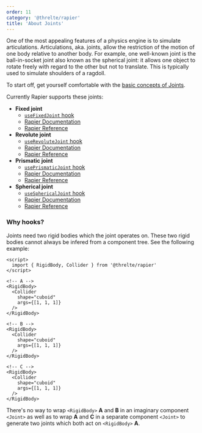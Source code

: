 ```yaml
---
order: 11
category: '@threlte/rapier'
title: 'About Joints'
---
```


One of the most appealing features of a physics engine is to simulate articulations. Articulations, aka. joints, allow the restriction of the motion of one body relative to another body. For example, one well-known joint is the ball-in-socket joint also known as the spherical joint: it allows one object to rotate freely with regard to the other but not to translate. This is typically used to simulate shoulders of a ragdoll.

To start off, get yourself comfortable with the [basic concepts of Joints](https://rapier.rs/docs/user_guides/javascript/joints#basic-concepts).

Currently Rapier supports these joints:

- **Fixed joint**
  - [`useFixedJoint` hook](/docs/reference/rapier/use-fixed-joint)
  - [Rapier Documentation](https://rapier.rs/docs/user_guides/javascript/joints#fixed-joint)
  - [Rapier Reference](https://rapier.rs/javascript3d/classes/FixedImpulseJoint.html)
- **Revolute joint**
  - [`useRevoluteJoint` hook](/docs/reference/rapier/use-revolute-joint)
  - [Rapier Documentation](https://rapier.rs/docs/user_guides/javascript/joints#revolute-joint)
  - [Rapier Reference](https://rapier.rs/javascript3d/classes/RevoluteImpulseJoint.html)
- **Prismatic joint**
  - [`usePrismaticJoint` hook](/docs/reference/rapier/use-prismatic-joint)
  - [Rapier Documentation](https://rapier.rs/docs/user_guides/javascript/joints#prismatic-joint)
  - [Rapier Reference](https://rapier.rs/javascript3d/classes/PrismaticImpulseJoint.html)
- **Spherical joint**
  - [`useSphericalJoint` hook](/docs/reference/rapier/use-spherical-joint)
  - [Rapier Documentation](https://rapier.rs/docs/user_guides/javascript/joints#spherical-joint)
  - [Rapier Reference](https://rapier.rs/javascript3d/classes/SphericalImpulseJoint.html)

### Why hooks?

Joints need two rigid bodies which the joint operates on. These two rigid bodies cannot always be infered from a component tree. See the following example:

```svelte
<script>
  import { RigidBody, Collider } from '@threlte/rapier'
</script>

<!-- A -->
<RigidBody>
  <Collider
    shape="cuboid"
    args={[1, 1, 1]}
  />
</RigidBody>

<!-- B -->
<RigidBody>
  <Collider
    shape="cuboid"
    args={[1, 1, 1]}
  />
</RigidBody>

<!-- C -->
<RigidBody>
  <Collider
    shape="cuboid"
    args={[1, 1, 1]}
  />
</RigidBody>
```

There's no way to wrap `<RigidBody>` **A** and **B** in an imaginary component `<Joint>` as well as to wrap **A** and **C** in a separate component `<Joint>` to generate two joints which both act on `<RigidBody>` **A**.

